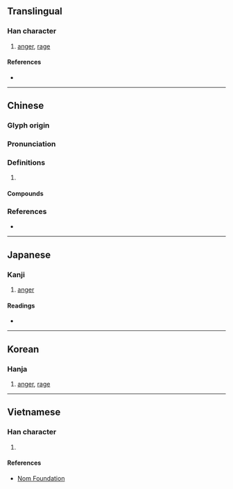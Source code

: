 {{character info/new}}
==Translingual==

===Han character===
{{Han char|rn=61|rad=心|as=06|sn=10|four=40331|canj=GGP|ids=⿱圭心}}

# [[anger]], [[rage]]

====References====
* {{Han ref|kx=0384.240|dkj=10566|dj=0715.070|hdz=42289.060|uh=605A|ud=24666|bh=D17D|bd=53629}}

----

==Chinese==
{{zh-forms}}

===Glyph origin===
{{Han etym}}

===Pronunciation===
{{zh-pron
|m=huì
|c=wai3,wai6,waai6
|mc=y
|oc=y
|cat=
}}

===Definitions===
{{zh-hanzi}}

# {{rfdef|zh}}

====Compounds====
{{zh-der|大恚|忿恚|怫恚|恚怒|恚恨|恚憤|恚望|恚礙|慍恚|憤恚|瞋恚}}

===References===
* {{R:yue:Hanzi}}

----

==Japanese==

===Kanji===
{{ja-kanji|grade=|rs=心06}}

# [[anger]]

====Readings====
* {{ja-readings|on=[[い]] (i)|kun=[[いかる]] (ikaru)}}

----

==Korean==

===Hanja===
{{ko-hanja|hangeul=에|eumhun=|rv=e|mr=e|y=ey}}

# [[anger]], [[rage]]

----

==Vietnamese==

===Han character===
{{vi-readings|rs=心06|hanviet=[[huệ]], [[khuê]]}}

# {{defn|lang=vi|sort=心06}}

====References====
* [http://nomfoundation.org/common/nom_details.php?codepoint=605a Nom Foundation]